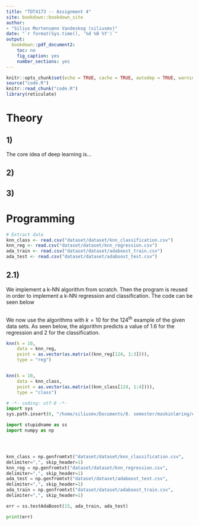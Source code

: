 ```yaml
---
title: "TDT4173 -- Assignment 4"
site: bookdown::bookdown_site
author: 
- "Silius Mortensønn Vandeskog (siliusmv)"
date: "`r format(Sys.time(), '%d %B %Y')`"
output: 
  bookdown::pdf_document2:
    toc: no
    fig_caption: yes
    number_sections: yes
---
```


```r
knitr::opts_chunk$set(echo = TRUE, cache = TRUE, autodep = TRUE, warning = FALSE, message = FALSE, error = FALSE, out.width = "70%", fig.align = "center")
source("code.R")
knitr::read_chunk("code.R")
library(reticulate)

```


# Theory

## 1)

The core idea of deep learning is...

## 2)


## 3)



# Programming

```r
# Extract data
knn_class <- read.csv("dataset/dataset/knn_classification.csv")
knn_reg <- read.csv("dataset/dataset/knn_regression.csv")
ada_train <- read.csv("dataset/dataset/adaboost_train.csv")
ada_test <- read.csv("dataset/dataset/adaboost_test.csv")
```


## 2.1)

We implement a k-NN algorithm from scratch. Then the program is reused in order to implement a k-NN regression and classification. The code can be seen below

```r
```

We now use the algorithms with $k = 10$ for the $124^\text{th}$ example of the given data sets. As seen below, the algorithm predicts a value of $1.6$ for the regression and $2$ for the classification.


```r

knn(k = 10,
    data = knn_reg,
    point = as.vector(as.matrix((knn_reg[124, 1:3]))),
    type = "reg")


knn(k = 10,
    data = knn_class,
    point = as.vector(as.matrix((knn_class[124, 1:4]))),
    type = "class")


```

```python
# -*- coding: utf-8 -*-
import sys
sys.path.insert(0, "/home/siliusmv/Documents/8. semester/maskinlæring/exercises/exercise_4")

import stupidname as ss
import numpy as np




knn_class = np.genfromtxt("dataset/dataset/knn_classification.csv", 
delimiter=",", skip_header=1)
knn_reg = np.genfromtxt("dataset/dataset/knn_regression.csv", 
delimiter=",", skip_header=1)
ada_test = np.genfromtxt("dataset/dataset/adaboost_test.csv", 
delimiter=",", skip_header=1)
ada_train = np.genfromtxt("dataset/dataset/adaboost_train.csv", 
delimiter=",", skip_header=1)

err = ss.testAdaBoost(15, ada_train, ada_test)

print(err)




```



